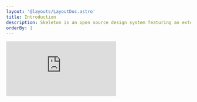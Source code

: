 ```yaml
---
layout: '@layouts/LayoutDoc.astro'
title: Introduction
description: Skeleton is an open source design system featuring an extensive UI toolkit, robust theme system, and customizable components for popular UI frameworks such as React and Svelte.
orderBy: 1
---
```



<iframe
	class="w-full aspect-video rounded-container overflow-hidden"
	src="https://www.youtube.com/embed/tHzVyChDuyo"
	title="YouTube video player"
	frameborder="0"
	allow="accelerometer; autoplay; clipboard-write; encrypted-media; gyroscope; picture-in-picture"
	allowfullscreen
/>

## Work in Progress

We're currently implementing the [next major version](https://github.com/skeletonlabs/skeleton/discussions/2375) of Skeleton. In the meantime, check our [v2 doc site](https://www.skeleton.dev/docs/introduction) for more information. This website currently exists as an early preview, and we hope to share more very soon.